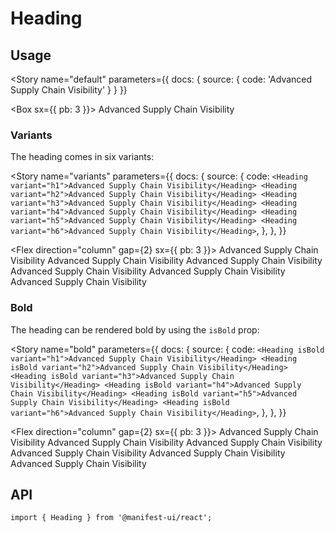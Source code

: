 
<Meta component={Heading} title="Components/Heading" />

# Heading

## Usage

<Story
  name="default"
  parameters={{ docs: { source: { code: '<Heading>Advanced Supply Chain Visibility</Heading>' } } }}
>
  <Box sx={{ pb: 3 }}>
    <Heading>Advanced Supply Chain Visibility</Heading>
  </Box>
</Story>

### Variants

The heading comes in six variants:

<Story
  name="variants"
  parameters={{
    docs: {
      source: {
        code: `
<Heading variant="h1">Advanced Supply Chain Visibility</Heading>
<Heading variant="h2">Advanced Supply Chain Visibility</Heading>
<Heading variant="h3">Advanced Supply Chain Visibility</Heading>
<Heading variant="h4">Advanced Supply Chain Visibility</Heading>
<Heading variant="h5">Advanced Supply Chain Visibility</Heading>
<Heading variant="h6">Advanced Supply Chain Visibility</Heading>
        `,
      },
    },
  }}
>
  <Flex direction="column" gap={2} sx={{ pb: 3 }}>
    <Heading variant="h1">Advanced Supply Chain Visibility</Heading>
    <Heading variant="h2">Advanced Supply Chain Visibility</Heading>
    <Heading variant="h3">Advanced Supply Chain Visibility</Heading>
    <Heading variant="h4">Advanced Supply Chain Visibility</Heading>
    <Heading variant="h5">Advanced Supply Chain Visibility</Heading>
    <Heading variant="h6">Advanced Supply Chain Visibility</Heading>
  </Flex>
</Story>

### Bold

The heading can be rendered bold by using the `isBold` prop:

<Story
  name="bold"
  parameters={{
    docs: {
      source: {
        code: `
<Heading isBold variant="h1">Advanced Supply Chain Visibility</Heading>
<Heading isBold variant="h2">Advanced Supply Chain Visibility</Heading>
<Heading isBold variant="h3">Advanced Supply Chain Visibility</Heading>
<Heading isBold variant="h4">Advanced Supply Chain Visibility</Heading>
<Heading isBold variant="h5">Advanced Supply Chain Visibility</Heading>
<Heading isBold variant="h6">Advanced Supply Chain Visibility</Heading>
        `,
      },
    },
  }}
>
  <Flex direction="column" gap={2} sx={{ pb: 3 }}>
    <Heading isBold variant="h1">
      Advanced Supply Chain Visibility
    </Heading>
    <Heading isBold variant="h2">
      Advanced Supply Chain Visibility
    </Heading>
    <Heading isBold variant="h3">
      Advanced Supply Chain Visibility
    </Heading>
    <Heading isBold variant="h4">
      Advanced Supply Chain Visibility
    </Heading>
    <Heading isBold variant="h5">
      Advanced Supply Chain Visibility
    </Heading>
    <Heading isBold variant="h6">
      Advanced Supply Chain Visibility
    </Heading>
  </Flex>
</Story>

## API

<Sources github="typography" npm="@manifest-ui/typography" />

```tsx
import { Heading } from '@manifest-ui/react';
```

<Props />
